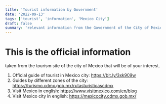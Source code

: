 ```yaml
---
title: 'Tourist information by Government'
date: '2022-09-13'
tags: ['tourist', 'information', 'Mexico City']
draft: false
summary: 'relevant information from the Government of the City of Mexico to promote tourism'
---
```


# This is the official information

taken from the tourism site of the city of Mexico that will be of your interest.

1. Official guide of tourist in Mexico city: https://bit.ly/3xk909w
2. Guides by different zones of the city: https://turismo.cdmx.gob.mx/rutasturisticascdmx
3. Visit Mexico in english: https://www.visitmexico.com/en/blog
4. Visit Mexico city in english: https://mexicocity.cdmx.gob.mx/
